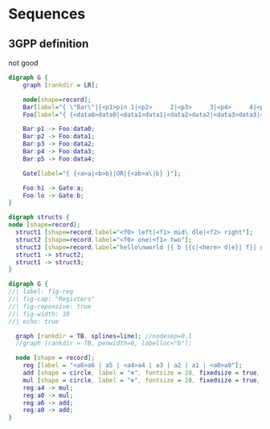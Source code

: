 # Sequences

## 3GPP definition

not good



```dot
digraph G {
    graph [rankdir = LR];

    node[shape=record];
    Bar[label="{ \"Bar\"|{<p1>pin 1|<p2>     2|<p3>     3|<p4>     4|<p5>     5} }"];
    Foo[label="{ {<data0>data0|<data1>data1|<data2>data2|<data3>data3|<data4>data4}|\"Foo\" |{<out0>out0|<out1>out1|<out2>out2|<GND>gnd|<ex0>ex0|<hi>hi|<lo>lo} }"];

    Bar:p1 -> Foo:data0;
    Bar:p2 -> Foo:data1;
    Bar:p3 -> Foo:data2;
    Bar:p4 -> Foo:data3;
    Bar:p5 -> Foo:data4;

    Gate[label="{ {<a>a|<b>b}|OR|{<ab>a\|b} }"];

    Foo:hi -> Gate:a;
    Foo:lo -> Gate:b;
}
```


```dot
digraph structs {
node [shape=record];
  struct1 [shape=record,label="<f0> left|<f1> mid\ dle|<f2> right"];
  struct2 [shape=record,label="<f0> one|<f1> two"];
  struct3 [shape=record,label="hello\nworld |{ b |{c|<here> d|e}| f}| g | h"];
  struct1 -> struct2;
  struct1 -> struct3;
}
```

```dot
digraph G {
//| label: fig-reg
//| fig-cap: "Registers"
//| fig-reponsive: true
//| fig-width: 10
//| echo: true

  graph [rankdir = TB, splines=line]; //nodesep=0.1
  //graph [rankdir = TB, penwidth=0, labelloc="b"];

  node [shape = record];
    reg [label = "<a6>a6 | a5 | <a4>a4 | a3 | a2 | a1 | <a0>a0"];
    add [shape = circle, label = "⊕", fontsize = 28, fixedsize = true, width=0.3];
    mul [shape = circle, label = "⊗", fontsize = 28, fixedsize = true, width=0.3];
    reg:a4 -> mul;
    reg:a0 -> mul;
    reg:a6 -> add;
    reg:a0 -> add;
}
```